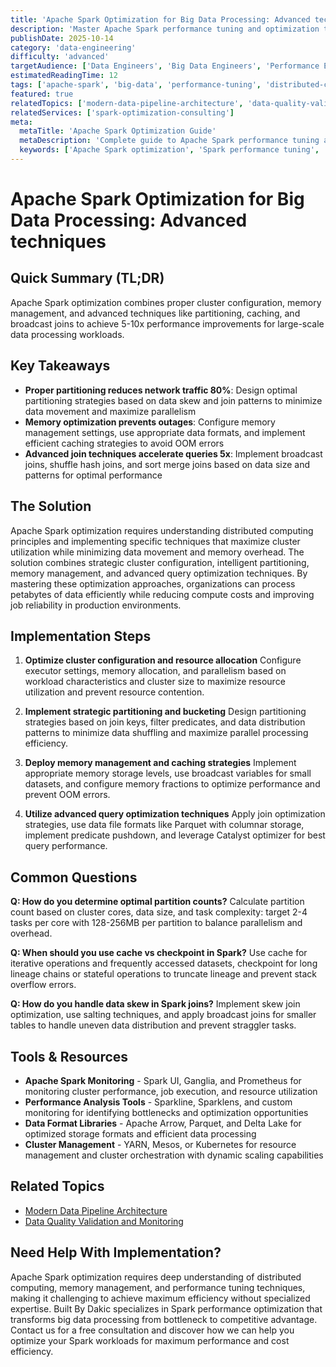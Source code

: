 ```yaml
---
title: 'Apache Spark Optimization for Big Data Processing: Advanced techniques'
description: 'Master Apache Spark performance tuning and optimization techniques to handle petabyte-scale data processing efficiently with 5-10x performance improvements.'
publishDate: 2025-10-14
category: 'data-engineering'
difficulty: 'advanced'
targetAudience: ['Data Engineers', 'Big Data Engineers', 'Performance Engineers']
estimatedReadingTime: 12
tags: ['apache-spark', 'big-data', 'performance-tuning', 'distributed-computing']
featured: true
relatedTopics: ['modern-data-pipeline-architecture', 'data-quality-validation-monitoring']
relatedServices: ['spark-optimization-consulting']
meta:
  metaTitle: 'Apache Spark Optimization Guide'
  metaDescription: 'Complete guide to Apache Spark performance tuning and optimization for big data processing with advanced techniques.'
  keywords: ['Apache Spark optimization', 'Spark performance tuning', 'big data processing', 'distributed computing']
---
```


# Apache Spark Optimization for Big Data Processing: Advanced techniques

## Quick Summary (TL;DR)

Apache Spark optimization combines proper cluster configuration, memory management, and advanced techniques like partitioning, caching, and broadcast joins to achieve 5-10x performance improvements for large-scale data processing workloads.

## Key Takeaways

- **Proper partitioning reduces network traffic 80%**: Design optimal partitioning strategies based on data skew and join patterns to minimize data movement and maximize parallelism
- **Memory optimization prevents outages**: Configure memory management settings, use appropriate data formats, and implement efficient caching strategies to avoid OOM errors
- **Advanced join techniques accelerate queries 5x**: Implement broadcast joins, shuffle hash joins, and sort merge joins based on data size and patterns for optimal performance

## The Solution

Apache Spark optimization requires understanding distributed computing principles and implementing specific techniques that maximize cluster utilization while minimizing data movement and memory overhead. The solution combines strategic cluster configuration, intelligent partitioning, memory management, and advanced query optimization techniques. By mastering these optimization approaches, organizations can process petabytes of data efficiently while reducing compute costs and improving job reliability in production environments.

## Implementation Steps

1. **Optimize cluster configuration and resource allocation**
   Configure executor settings, memory allocation, and parallelism based on workload characteristics and cluster size to maximize resource utilization and prevent resource contention.

2. **Implement strategic partitioning and bucketing**
   Design partitioning strategies based on join keys, filter predicates, and data distribution patterns to minimize data shuffling and maximize parallel processing efficiency.

3. **Deploy memory management and caching strategies**
   Implement appropriate memory storage levels, use broadcast variables for small datasets, and configure memory fractions to optimize performance and prevent OOM errors.

4. **Utilize advanced query optimization techniques**
   Apply join optimization strategies, use data file formats like Parquet with columnar storage, implement predicate pushdown, and leverage Catalyst optimizer for best query performance.

## Common Questions

**Q: How do you determine optimal partition counts?**
Calculate partition count based on cluster cores, data size, and task complexity: target 2-4 tasks per core with 128-256MB per partition to balance parallelism and overhead.

**Q: When should you use cache vs checkpoint in Spark?**
Use cache for iterative operations and frequently accessed datasets, checkpoint for long lineage chains or stateful operations to truncate lineage and prevent stack overflow errors.

**Q: How do you handle data skew in Spark joins?**
Implement skew join optimization, use salting techniques, and apply broadcast joins for smaller tables to handle uneven data distribution and prevent straggler tasks.

## Tools & Resources

- **Apache Spark Monitoring** - Spark UI, Ganglia, and Prometheus for monitoring cluster performance, job execution, and resource utilization
- **Performance Analysis Tools** - Sparkline, Sparklens, and custom monitoring for identifying bottlenecks and optimization opportunities
- **Data Format Libraries** - Apache Arrow, Parquet, and Delta Lake for optimized storage formats and efficient data processing
- **Cluster Management** - YARN, Mesos, or Kubernetes for resource management and cluster orchestration with dynamic scaling capabilities

## Related Topics

- [Modern Data Pipeline Architecture]({{/topics/modern-data-pipeline-architecture}})
- [Data Quality Validation and Monitoring]({{/topics/data-quality-validation-monitoring}})

## Need Help With Implementation?

Apache Spark optimization requires deep understanding of distributed computing, memory management, and performance tuning techniques, making it challenging to achieve maximum efficiency without specialized expertise. Built By Dakic specializes in Spark performance optimization that transforms big data processing from bottleneck to competitive advantage. Contact us for a free consultation and discover how we can help you optimize your Spark workloads for maximum performance and cost efficiency.
